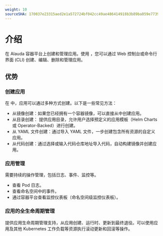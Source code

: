 ```yaml
---
weight: 10
sourceSHA: 170037e23315aed2e1a572724bf042cc49ae486414918b3b89ba059e7739837a
---
```


# 介绍

在 Alauda 容器平台上创建和管理应用。使用 <Term name="product" textCase="lower" />，您可以通过 Web 控制台或命令行界面 (CLI) 创建、编辑、删除和管理应用。

## 优势

### 创建应用

在 <Term name="product" textCase="lower" /> 中，应用可以通过多种方式创建。以下是一些常见方法：

- 从镜像创建：如果您已经拥有一个容器镜像，可以直接从中创建应用。
- 从目录创建：<Term name="product" textCase="lower" /> 提供应用目录，允许用户选择预定义的应用模板（Helm Charts 或 Operator-Backed）进行创建。
- 从 YAML 文件创建：通过导入 YAML 文件，一步创建包含所有资源的自定义应用。
- 从代码创建：通过选择或输入代码仓库地址导入代码，自动构建镜像并创建应用。

### 应用管理

需要持续的操作管理，包括日志、事件、监控等。

- 查看 Pod 日志。
- 查看命名空间中的事件。
- 通过容器平台查看监控仪表板（命名空间级监控仪表板）。

### 应用的全生命周期管理

<Term name="product" textCase="lower" /> 提供应用生命周期管理支持，从应用创建、运行时、更新到最终退役。可以使用应用及其他 Kubernetes 工作负载等资源执行滚动更新和回滚等操作。
